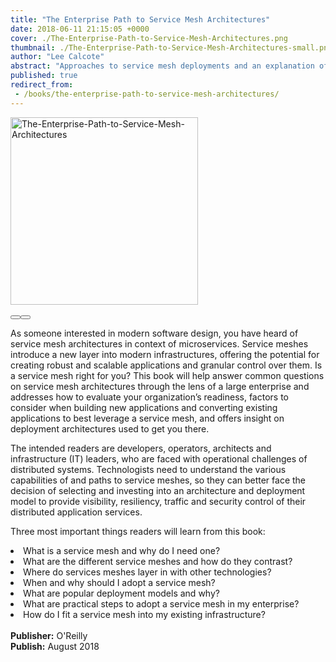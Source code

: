 ---
title: "The Enterprise Path to Service Mesh Architectures"
date: 2018-06-11 21:15:05 +0000
cover: ./The-Enterprise-Path-to-Service-Mesh-Architectures.png
thumbnail: ./The-Enterprise-Path-to-Service-Mesh-Architectures-small.png
author: "Lee Calcote"
abstract: "Approaches to service mesh deployments and an explanation of service meshes in contrast to related technologies."
published: true
redirect_from:
 - /books/the-enterprise-path-to-service-mesh-architectures/
---



<BookWrapper>

<div className="book"><a href={service_mesh_ent_book}><img className="card" width="300px" src={service_mesh_ent_book} alt="The-Enterprise-Path-to-Service-Mesh-Architectures" align="center" /></a><div>&nbsp;</div>
  <div className="two-buttons">
        <Button primary className="pa-8 mr-2" title="Get free ebook" url="https://www.nginx.com/resources/library/the-enterprise-path-to-service-mesh-architectures?utm_source=calcote" external="true" />
        <Button primary className="pa-8 mr-2" title="Read on Safari" url="https://www.nginx.com/resources/library/the-enterprise-path-to-service-mesh-architectures?utm_source=calcote" external="true" />
  </div>
</div>

As someone interested in modern software design, you have heard of service mesh architectures in context of microservices. Service meshes introduce a new layer into modern infrastructures, offering the potential for creating robust and scalable applications and granular control over them. Is a service mesh right for you? This book will help answer common questions on service mesh architectures through the lens of a large enterprise and addresses how to evaluate your organization’s readiness, factors to consider when building new applications and converting existing applications to best leverage a service mesh, and offers insight on deployment architectures used to get you there.

The intended readers are developers, operators, architects and infrastructure (IT) leaders, who are faced with operational challenges of distributed systems. Technologists need to understand the various capabilities of and paths to service meshes, so they can better face the decision of selecting and investing into an architecture and deployment model to provide visibility, resiliency, traffic and security control of their distributed application services.

Three most important things readers will learn from this book:

<div>
  <li> What is a service mesh and why do I need one? </li>
    <li className="mr-l-15"> What are the different service meshes and how do they contrast?</li>
    <li className="mr-l-15"> Where do services meshes layer in with other technologies?</li>
  <li>When and why should I adopt a service mesh?</li>
    <li className="mr-l-15">What are popular deployment models and why?</li>
  <li> What are practical steps to adopt a service mesh in my enterprise?</li>
  <li> How do I fit a service mesh into my existing infrastructure?</li>
</div>
<br/>
<b>Publisher:</b> O'Reilly
<br/><b>Publish:</b>  August 2018

</BookWrapper>

